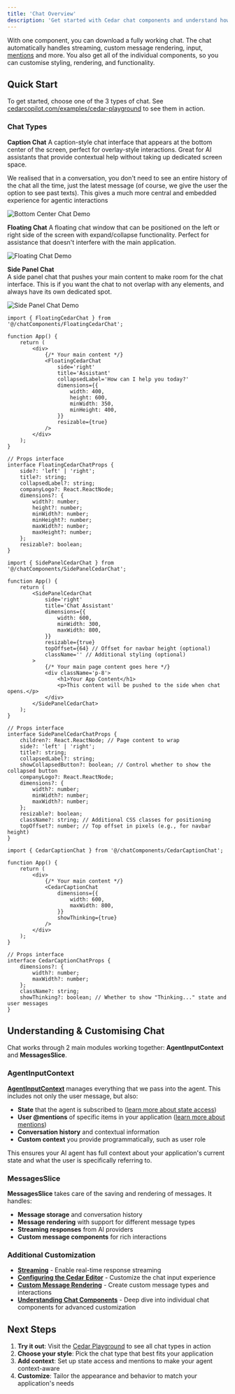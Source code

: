 ```yaml
---
title: 'Chat Overview'
description: 'Get started with Cedar chat components and understand how they work'
---
```


With one component, you can download a fully working chat. The chat automatically handles streaming, custom message rendering, input, [mentions](/agent-input-context/mentions) and more. You also get all of the individual components, so you can customise styling, rendering, and functionality.

## Quick Start

To get started, choose one of the 3 types of chat. See [cedarcopilot.com/examples/cedar-playground](https://cedarcopilot.com/examples/cedar-playground) to see them in action.

### Chat Types

**Caption Chat**
A caption-style chat interface that appears at the bottom center of the screen, perfect for overlay-style interactions. Great for AI assistants that provide contextual help without taking up dedicated screen space.

We realised that in a conversation, you don't need to see an entire history of the chat all the time, just the latest message (of course, we give the user the option to see past texts). This gives a much more central and embedded experience for agentic interactions

<img
	src='https://vrhlhwfhghqbpdpfnpdq.supabase.co/storage/v1/object/public/logos/caption.gif'
	alt='Bottom Center Chat Demo'
/>

**Floating Chat**
A floating chat window that can be positioned on the left or right side of the screen with expand/collapse functionality. Perfect for assistance that doesn't interfere with the main application.

<img
	src='https://vrhlhwfhghqbpdpfnpdq.supabase.co/storage/v1/object/public/logos/floating.gif'
	alt='Floating Chat Demo'
/>

**Side Panel Chat**  
A side panel chat that pushes your main content to make room for the chat interface. This is if you want the chat to not overlap with any elements, and always have its own dedicated spot.

<img
	src='https://vrhlhwfhghqbpdpfnpdq.supabase.co/storage/v1/object/public/logos/sidepanel.gif'
	alt='Side Panel Chat Demo'
/>

<CodeGroup>

```tsx Floating Chat
import { FloatingCedarChat } from '@/chatComponents/FloatingCedarChat';

function App() {
	return (
		<div>
			{/* Your main content */}
			<FloatingCedarChat
				side='right'
				title='Assistant'
				collapsedLabel='How can I help you today?'
				dimensions={{
					width: 400,
					height: 600,
					minWidth: 350,
					minHeight: 400,
				}}
				resizable={true}
			/>
		</div>
	);
}

// Props interface
interface FloatingCedarChatProps {
	side?: 'left' | 'right';
	title?: string;
	collapsedLabel?: string;
	companyLogo?: React.ReactNode;
	dimensions?: {
		width?: number;
		height?: number;
		minWidth?: number;
		minHeight?: number;
		maxWidth?: number;
		maxHeight?: number;
	};
	resizable?: boolean;
}
```

```tsx Side Panel Chat
import { SidePanelCedarChat } from '@/chatComponents/SidePanelCedarChat';

function App() {
	return (
		<SidePanelCedarChat
			side='right'
			title='Chat Assistant'
			dimensions={{
				width: 600,
				minWidth: 300,
				maxWidth: 800,
			}}
			resizable={true}
			topOffset={64} // Offset for navbar height (optional)
			className='' // Additional styling (optional)
		>
			{/* Your main page content goes here */}
			<div className='p-8'>
				<h1>Your App Content</h1>
				<p>This content will be pushed to the side when chat opens.</p>
			</div>
		</SidePanelCedarChat>
	);
}

// Props interface
interface SidePanelCedarChatProps {
	children?: React.ReactNode; // Page content to wrap
	side?: 'left' | 'right';
	title?: string;
	collapsedLabel?: string;
	showCollapsedButton?: boolean; // Control whether to show the collapsed button
	companyLogo?: React.ReactNode;
	dimensions?: {
		width?: number;
		minWidth?: number;
		maxWidth?: number;
	};
	resizable?: boolean;
	className?: string; // Additional CSS classes for positioning
	topOffset?: number; // Top offset in pixels (e.g., for navbar height)
}
```

```tsx Bottom Center Chat
import { CedarCaptionChat } from '@/chatComponents/CedarCaptionChat';

function App() {
	return (
		<div>
			{/* Your main content */}
			<CedarCaptionChat
				dimensions={{
					width: 600,
					maxWidth: 800,
				}}
				showThinking={true}
			/>
		</div>
	);
}

// Props interface
interface CedarCaptionChatProps {
	dimensions?: {
		width?: number;
		maxWidth?: number;
	};
	className?: string;
	showThinking?: boolean; // Whether to show "Thinking..." state and user messages
}
```

</CodeGroup>

## Understanding & Customising Chat

Chat works through 2 main modules working together: **AgentInputContext** and **MessagesSlice**.

### AgentInputContext

[**AgentInputContext**](/agent-input-context/agent-input-context) manages everything that we pass into the agent. This includes not only the user message, but also:

- **State** that the agent is subscribed to ([learn more about state access](/chat/subscribing-state))
- **User @mentions** of specific items in your application ([learn more about mentions](/chat/mentions))
- **Conversation history** and contextual information
- **Custom context** you provide programmatically, such as user role

This ensures your AI agent has full context about your application's current state and what the user is specifically referring to.

### MessagesSlice

**MessagesSlice** takes care of the saving and rendering of messages. It handles:

- **Message storage** and conversation history
- **Message rendering** with support for different message types
- **Streaming responses** from AI providers
- **Custom message components** for rich interactions

### Additional Customization

- **[Streaming](/chat/streaming)** - Enable real-time response streaming
- **[Configuring the Cedar Editor](/chat/configuring-cedar-editor)** - Customize the chat input experience
- **[Custom Message Rendering](/chat/custom-message-rendering)** - Create custom message types and interactions
- **[Understanding Chat Components](/chat/chat-components)** - Deep dive into individual chat components for advanced customization

## Next Steps

1. **Try it out**: Visit the [Cedar Playground](https://cedarcopilot.com/examples/cedar-playground) to see all chat types in action
2. **Choose your style**: Pick the chat type that best fits your application
3. **Add context**: Set up state access and mentions to make your agent context-aware
4. **Customize**: Tailor the appearance and behavior to match your application's needs
